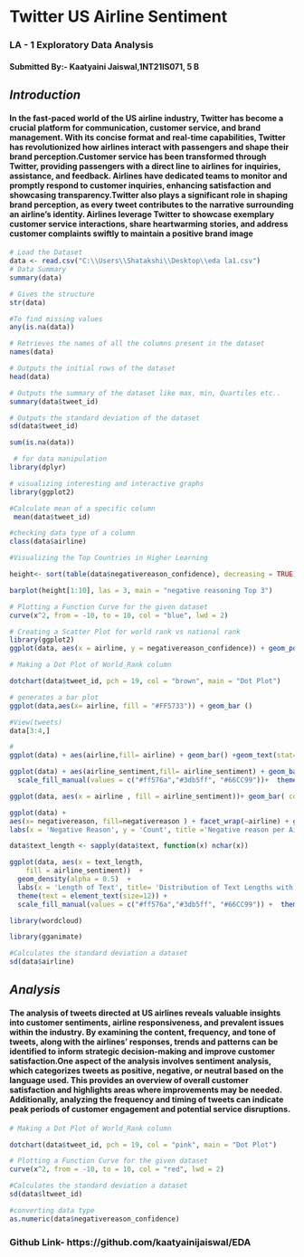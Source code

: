 # **Twitter US Airline Sentiment**
### LA - 1 Exploratory Data Analysis
#### Submitted By:- Kaatyaini Jaiswal,1NT21IS071, 5 B
## ***Introduction***
#### In the fast-paced world of the US airline industry, Twitter has become a crucial platform for communication, customer service, and brand management. With its concise format and real-time capabilities, Twitter has revolutionized how airlines interact with passengers and shape their brand perception.Customer service has been transformed through Twitter, providing passengers with a direct line to airlines for inquiries, assistance, and feedback. Airlines have dedicated teams to monitor and promptly respond to customer inquiries, enhancing satisfaction and showcasing transparency.Twitter also plays a significant role in shaping brand perception, as every tweet contributes to the narrative surrounding an airline's identity. Airlines leverage Twitter to showcase exemplary customer service interactions, share heartwarming stories, and address customer complaints swiftly to maintain a positive brand image

```{r}
# Load the Dataset
data <- read.csv("C:\\Users\\Shatakshi\\Desktop\\eda la1.csv")
# Data Summary
summary(data)
```

```{r}
# Gives the structure
str(data)
```

```{r}
#To find missing values
any(is.na(data))
```

```{r}
# Retrieves the names of all the columns present in the dataset
names(data)
```

```{r}
# Outputs the initial rows of the dataset
head(data)
```

```{r}
# Outputs the summary of the dataset like max, min, Quartiles etc..
summary(data$tweet_id)
```

```{r}
# Outputs the standard deviation of the dataset
sd(data$tweet_id)
```

```{r}
sum(is.na(data))
```

```{r}
 # for data manipulation
library(dplyr)
```

```{r}
# visualizing interesting and interactive graphs
library(ggplot2)
```

```{r}

#Calculate mean of a specific column
 mean(data$tweet_id)

```

```{r}
#checking data type of a column
class(data$airline)
```

```{r}

#Visualizing the Top Countries in Higher Learning

height<- sort(table(data$negativereason_confidence), decreasing = TRUE)

barplot(height[1:10], las = 3, main = "negative reasoning Top 3")
```

```{r}
# Plotting a Function Curve for the given dataset
curve(x^2, from = -10, to = 10, col = "blue", lwd = 2)
```

```{r}
# Creating a Scatter Plot for world rank vs national rank
library(ggplot2)
ggplot(data, aes(x = airline, y = negativereason_confidence)) + geom_point()
```



```{r}

# Making a Dot Plot of World_Rank column

dotchart(data$tweet_id, pch = 19, col = "brown", main = "Dot Plot")
```

```{r}
# generates a bar plot 
ggplot(data,aes(x= airline, fill = "#FF5733")) + geom_bar ()
```

```{r}
#View(tweets)
data[3:4,]
```

```{r}
#
ggplot(data) + aes(airline,fill= airline) + geom_bar() +geom_text(stat='count', aes(label=..count..), vjust=1.6, color="black")  + labs(title= 'Plot of Airlines') +  theme_minimal() + guides(fill =  F)
```

```{r}
ggplot(data) + aes(airline_sentiment,fill= airline_sentiment) + geom_bar() +geom_text(stat='count', aes(label=..count..), vjust=1.6, color="white")  + labs(title= 'Plot of Sentiments') +
  scale_fill_manual(values = c("#ff576a","#3db5ff", "#66CC99"))+  theme_minimal() + guides(fill= F)
```

```{r}
ggplot(data, aes(x = airline , fill = airline_sentiment))+ geom_bar( colour = 'black')  + scale_fill_manual(values = c("#ff576a","#3db5ff", "#66CC99")) + labs(x = 'airlines', y = 'Proportion', title ='Tweet Sentiment by Airline') + theme(axis.text.x = element_text(angle = 25, size=9)) +  theme_minimal() + guides(fill= F)
```

```{r}
ggplot(data) +
aes(x= negativereason, fill=negativereason ) + facet_wrap(~airline) + geom_bar() + 
labs(x = 'Negative Reason', y = 'Count', title ='Negative reason per Airline')+theme(axis.text.x = element_text(angle = 25, size=6)) + guides(fill= F)
```

```{r}
data$text_length <- sapply(data$text, function(x) nchar(x))

ggplot(data, aes(x = text_length, 
    fill = airline_sentiment))  +
  geom_density(alpha = 0.5)  +
  labs(x = 'Length of Text', title= 'Distribution of Text Lengths with Sentiment')  +
  theme(text = element_text(size=12)) +
  scale_fill_manual(values = c("#ff576a","#3db5ff", "#66CC99")) +  theme_minimal()
```

```{r}
library(wordcloud)
```

```{r}

library(gganimate)
```

```{r}
#Calculates the standard deviation a dataset
sd(data$airline)

```
## ***Analysis***
#### The analysis of tweets directed at US airlines reveals valuable insights into customer sentiments, airline responsiveness, and prevalent issues within the industry. By examining the content, frequency, and tone of tweets, along with the airlines' responses, trends and patterns can be identified to inform strategic decision-making and improve customer satisfaction.One aspect of the analysis involves sentiment analysis, which categorizes tweets as positive, negative, or neutral based on the language used. This provides an overview of overall customer satisfaction and highlights areas where improvements may be needed. Additionally, analyzing the frequency and timing of tweets can indicate peak periods of customer engagement and potential service disruptions.
```{r}
# Making a Dot Plot of World_Rank column

dotchart(data$tweet_id, pch = 19, col = "pink", main = "Dot Plot")
```

```{r}
# Plotting a Function Curve for the given dataset
curve(x^2, from = -10, to = 10, col = "red", lwd = 2)
```

```{r}
#Calculates the standard deviation a dataset
sd(data$ltweet_id)
```



```{r}
#converting data type
as.numeric(data$negativereason_confidence)
```

### Github Link- https://github.com/kaatyainijaiswal/EDA